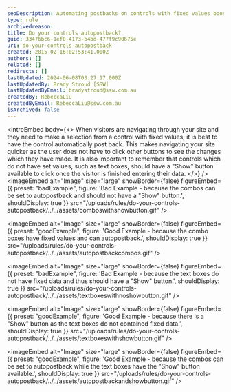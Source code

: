 ```yaml
---
seoDescription: Automating postbacks on controls with fixed values boosts user navigation speed and efficiency.
type: rule
archivedreason:
title: Do your controls autopostback?
guid: 33476bc6-1ef0-4173-b4bd-477f9c90675e
uri: do-your-controls-autopostback
created: 2015-02-16T02:53:41.000Z
authors: []
related: []
redirects: []
lastUpdated: 2024-06-08T03:27:17.000Z
lastUpdatedBy: Brady Stroud [SSW]
lastUpdatedByEmail: bradystroud@ssw.com.au
createdBy: RebeccaLiu
createdByEmail: RebeccaLiu@ssw.com.au
isArchived: false
---
```


<introEmbed
  body={<>
When visitors are navigating through your site and they need to make a selection from a control with fixed values, it is best to have the control automatically post back. This makes navigating your site quicker as the user does not have to click other buttons to see the changes which they have made. It is also important to remember that controls which do not have set values, such as text boxes, should have a "Show" button available to click once the visitor is finished entering their data.
  </>}
/>
<imageEmbed
  alt="Image"
  size="large"
  showBorder={false}
  figureEmbed={{
    preset: "badExample",
    figure: 'Bad Example - because the combos can be set to autopostback and should not have a "Show" button.',
    shouldDisplay: true
  }}
  src="/uploads/rules/do-your-controls-autopostback/../../assets/comboswithshowbutton.gif"
/>

<imageEmbed
  alt="Image"
  size="large"
  showBorder={false}
  figureEmbed={{
    preset: "goodExample",
    figure: 'Good Example - because the combo boxes have fixed values and can autopostback.',
    shouldDisplay: true
  }}
  src="/uploads/rules/do-your-controls-autopostback/../../assets/autopostbackcombos.gif"
/>

<imageEmbed
  alt="Image"
  size="large"
  showBorder={false}
  figureEmbed={{
    preset: "badExample",
    figure: 'Bad Example -  because the text boxes do not have fixed data and thus should have a "Show" button.',
    shouldDisplay: true
  }}
  src="/uploads/rules/do-your-controls-autopostback/../../assets/textboxeswithnoshowbutton.gif"
/>

<imageEmbed
  alt="Image"
  size="large"
  showBorder={false}
  figureEmbed={{
    preset: "goodExample",
    figure: 'Good Example -  because there is a "Show" button as the text boxes do not contained fixed data.',
    shouldDisplay: true
  }}
  src="/uploads/rules/do-your-controls-autopostback/../../assets/textboxeswithshowbutton.gif"
/>

<imageEmbed
  alt="Image"
  size="large"
  showBorder={false}
  figureEmbed={{
    preset: "goodExample",
    figure: 'Good Example -  because the combos can be set to autopostback while the text boxes have the "Show" button available.',
    shouldDisplay: true
  }}
  src="/uploads/rules/do-your-controls-autopostback/../../assets/autopostbackandshowbutton.gif"
/>
